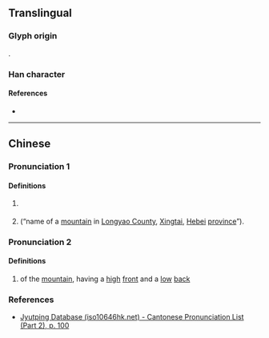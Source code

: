 {{character info/new}}
==Translingual==

===Glyph origin===
{{Han compound|敄|山|c1=p|c2=s|t2=mountain|ls=psc}}.

===Han character===
{{Han char|rn=46|rad=山|as=09|sn=12|four=|canj=NKU|ids=⿱敄山}}

====References====
* {{Han ref|kx=0316.180|dkj=08280|dj=0616.390|hdz=10789.180|uh=5D4D|ud=23885}}

----

==Chinese==
{{zh-forms}}

===Pronunciation 1===
{{zh-pron
|m=wù
|c=mou6
|mc=y
|oc=y
|cat=pn
}}

====Definitions====
{{zh-hanzi}}

# {{zh-hist-ghost}} {{n-g|Name of a mountain.}}
# {{zh-used in|巏嵍|dot=}} (“name of a [[mountain]] in [[w:Longyao County|Longyao County]], [[w:Xingtai|Xingtai]], [[Hebei]] [[province]]”).

===Pronunciation 2===
{{zh-pron
|m=máo
|cat=adj
}}

====Definitions====
{{zh-hanzi}}

# {{zh-hist-ghost}} of the [[mountain]], having a [[high]] [[front]] and a [[low]] [[back]]
#: {{zh-alt-inline|旄|務}}

===References===
* [http://www.iso10646hk.net/jp/document/download.jsp Jyutping Database (iso10646hk.net) - Cantonese Pronunciation List (Part 2), p. 100]